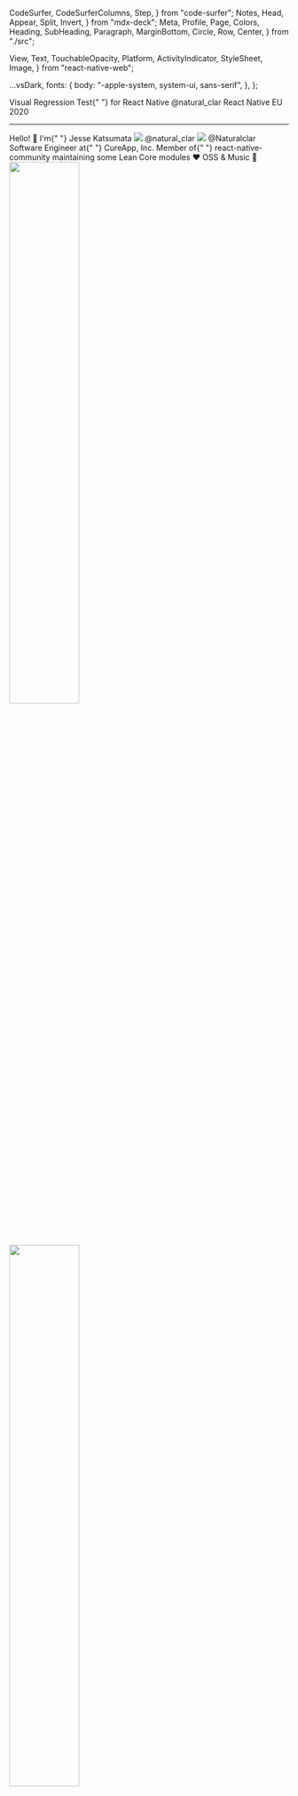   CodeSurfer,
  CodeSurferColumns,
  Step,
} from "code-surfer";
  Notes,
  Head,
  Appear,
  Split,
  Invert,
} from "mdx-deck";
  Meta,
  Profile,
  Page,
  Colors,
  Heading,
  SubHeading,
  Paragraph,
  MarginBottom,
  Circle,
  Row,
  Center,
} from "./src";

  View,
  Text,
  TouchableOpacity,
  Platform,
  ActivityIndicator,
  StyleSheet,
  Image,
} from "react-native-web";

  ...vsDark,
  fonts: {
    body: "-apple-system, system-ui, sans-serif",
  },
};

<Head>
  <title>Visual Regression Test in React Native</title>
  <meta property="og:locale" content="ja_JP" />
  <meta
    property="og:title"
    content="Visual Regression Test in React Native"
  />
  <meta
    property="og:description"
    content="Introduction to React Native"
  />
  <meta property="og:type" content="article" />
  <meta
    property="og:url"
    content="https://visual-regression-test-in-react-native.now.sh/assets/oembed.json"
  />
  <meta
    property="og:image"
    content="https://visual-regression-test-in-react-native.now.sh/assets/card.png"
  />
  <meta
    property="article:published_time"
    content="2020-08-06T14:46:16.704Z"
  />
  <meta property="article:author" content="naturalclar" />
  <meta name="twitter:card" content="summary_large_image" />
  <meta name="twitter:site" content="@Naturalclar" />
  <meta
    name="twitter:title"
    content="Visual Regression Test in React Native"
  />
  <meta
    name="twitter:description"
    content="Visual Regression Test in React Native"
  />
  <meta
    name="twitter:image"
    content="https://visual-regression-test-in-react-native.now.sh/assets/card.png"
  />
  <link
    rel="alternate"
    type="application/json+oembed"
    href={`https://visual-regression-test-in-react-native.now.sh/assets/oembed.json`}
    title="Visual Regression Test in React Native"
  />
</Head>

<Page>
  <View
    style={{
      flex: 1,
      justifyContent: "flex-end",
    }}
  >
    <Heading>
      <Text style={{ color: Colors.baseTextColor }}>
        Visual Regression Test{" "}
      </Text>
      <Text style={{ color: "#d081c4" }}>for</Text> <Text style={{ color: Colors.secondaryColor }}>React Native</Text>
    </Heading>
    <MarginBottom size={24} />
    <Paragraph style={{ color: Colors.secondaryColor }}>
      @natural_clar
    </Paragraph>
    <MarginBottom size={24} />
    <Paragraph>React Native EU 2020</Paragraph>
  </View>
</Page>

---

<Page>
  <SubHeading>Hello! 👋</SubHeading>
  <MarginBottom size={60} />
  <Paragraph>
    I'm{" "}
    <Text style={{ fontWeight: "600" }}>
      Jesse Katsumata
    </Text>
  </Paragraph>
  <MarginBottom size={8} />
  <Row>
    <View
      style={{
        width: 32,
        height: 32,
        justifyContent: "center",
        alignItems: "center",
        marginRight: 8,
      }}
    >
      <img src={TwitterLogo} />
    </View>
    <Paragraph>@natural_clar</Paragraph>
  </Row>
  <MarginBottom size={8} />
  <Row>
    <View
      style={{
        width: 32,
        height: 32,
        justifyContent: "center",
        alignItems: "center",
        marginRight: 8,
      }}
    >
      <img src={GithubLogo} />
    </View>
    <Paragraph>@Naturalclar</Paragraph>
  </Row>
  <MarginBottom size={60} />
  <Paragraph>
    Software Engineer at{" "}
    <Text style={{ fontWeight: "600" }}>CureApp, Inc.</Text>
  </Paragraph>
  <MarginBottom size={60} />
  <Paragraph>
    Member of{" "}
    <Text style={{ fontWeight: "600" }}>
      react-native-community
    </Text>
  </Paragraph>
  <MarginBottom size={8} />
  <Paragraph>maintaining some Lean Core modules</Paragraph>
  <MarginBottom size={60} />
  <Paragraph>❤️ OSS & Music 🎹</Paragraph>
  <View
    style={{
      position: "absolute",
      height: 240,
      width: 240,
      top: "20%",
      right: "20%",
      transform: [{ rotate: "-20deg" }],
    }}
  >
    <img src={MyPic} width="50%" />
  </View>
  <View
    style={{
      position: "absolute",
      height: 240,
      width: 240,
      top: "60%",
      right: "20%",
    }}
  >
    <img src={CureAppLogo} width="50%" />
  </View>
</Page>

---

<Page>
  <SubHeading>Agenda</SubHeading>
  <Row style={{ flex: 1, justifyContent: "space-evenly" }}>
    <Circle>
      <Paragraph style={{ color: "white" }}>
        What is a
      </Paragraph>
      <Paragraph style={{ color: "white" }}>
        Visual
      </Paragraph>
      <Paragraph style={{ color: "white" }}>
        Regression
      </Paragraph>
      <Paragraph style={{ color: "white" }}>
        Test?
      </Paragraph>
    </Circle>
    <Circle>
      <Paragraph style={{ color: "white" }}>
        Why is it
      </Paragraph>
      <Paragraph style={{ color: "white" }}>
        important?
      </Paragraph>
    </Circle>
    <Circle>
      <Paragraph style={{ color: "white" }}>
        How do I
      </Paragraph>
      <Paragraph style={{ color: "white" }}>
        perform it with
      </Paragraph>
      <Paragraph style={{ color: "white" }}>
        React Native?
      </Paragraph>
    </Circle>
    <Circle>
      <Paragraph style={{ color: "white" }}>
        Demo! 🚀
      </Paragraph>
    </Circle>
  </Row>
</Page>

---

<Page>
  <Center>
    <Heading>What is a Visual Regression Test?</Heading>
  </Center>
</Page>

---

<Page>
  <Center>
    <Heading>
      Visual Regression Test is a form of{" "}
      <Text style={{ color: Colors.secondaryColor }}>
        UI Testing
      </Text>
    </Heading>
  </Center>
</Page>

---

<Page>
  <SubHeading>Some Types of UI Testing</SubHeading>
  <Row style={{ flex: 1, justifyContent: "space-evenly" }}>
    <Circle size={240}>
      <Paragraph style={{ color: "white" }}>
        Snapshot
      </Paragraph>
      <Paragraph style={{ color: "white" }}>
        Testing
      </Paragraph>
    </Circle>
    <Circle size={240}>
      <Paragraph style={{ color: "white" }}>
        Interaction
      </Paragraph>
      <Paragraph style={{ color: "white" }}>
        Testing
      </Paragraph>
    </Circle>
    <Circle
      style={{ backgroundColor: Colors.secondaryColor }}
      size={240}
    >
      <Paragraph style={{ color: "white" }}>
        Visual
      </Paragraph>
      <Paragraph style={{ color: "white" }}>
        Regression
      </Paragraph>
      <Paragraph style={{ color: "white" }}>
        Testing
      </Paragraph>
    </Circle>
  </Row>
</Page>

---

<CodeSurferColumns themes={[github,vsDark]}>

<Step>

```jsx
// source: https://jestjs.io/docs/en/tutorial-react-native
// __tests__/Intro-test.js

import React from "react";
import Intro from "../Intro";

import renderer from "react-test-renderer";

test("renders correctly", () => {
  const tree = renderer.create(<Intro />).toJSON();
  expect(tree).toMatchSnapshot();
});
```

<div>
  <h1>Snapshot Testing</h1>
</div>

</Step>

<Step>

```jsx
// source: https://jestjs.io/docs/en/tutorial-react-native
// __tests__/__snapshots__/Intro-test.js.snap

exports[`Intro renders correctly 1`] = `
<View
  style={
    Object {
      "alignItems": "center",
      "backgroundColor": "#F5FCFF",
      "flex": 1,
      "justifyContent": "center",
    }
  }>
  <Text
    style={
      Object {
        "fontSize": 20,
        "margin": 10,
        "textAlign": "center",
      }
    }>
    Welcome to React Native!
  </Text>
  <Text
    style={
      Object {
        "color": "#333333",
        "marginBottom": 5,
        "textAlign": "center",
      }
    }>
    This is a React Native snapshot test.
  </Text>
</View>
`;
```

<div>
  <h1>Snapshot Testing</h1>
</div>

</Step>

<Step>

```jsx
// source: https://callstack.com/blog/react-native-testing-library-with-redux/
// SignUpScreen.test.tsx

test('User cannot SignUp with wrong credentials', async () => {
  mockSignUpApi.mockImplementationOnce(() =>
    Promise.resolve({
      status: 401,
      data: {
        error: { 'Invalid username or password' }
      }
    }),
  );

  const screen = renderSignUpScreen();

  fireEvent.changeText(screen.getByPlaceholder(/Username/i), 'user@callstack.com');
  fireEvent.changeText(screen.getByPlaceholder(/Password/i), 'Incorrect Password');
  fireEvent.press(screen.getByText('SignUp'));

  expect(mockSignUpApi).toHaveBeenCalledTimes(1);
  expect(mockSignUpApi).toHaveBeenCalledWith({
    username: 'user@callstack.com',
    password: 'Incorrect Password',
  });
  expect(await screen.findByText('Invalid username or password')).toBeTruthy();
});
```

<div>
  <h1>Interaction Testing</h1>
</div>

</Step>

</CodeSurferColumns>

---

<Page>
  <SubHeading>Visual Regression Testing</SubHeading>
  <MarginBottom size={60} />
  <View style={{ position: "relative", flex: 1 }}>
    <View
      style={{
        position: "absolute",
        height: 240,
        width: '20%',
        top: "0",
        left: "0",
      }}
    >
      <img src={VisRegDiff} width="50%" />
    </View>
    <View
      style={{
        position: "absolute",
        height: 240,
        width: '50%',
        top: "0",
        right: "10%",
      }}
    >
      <img src={VisRegSide} width="50%" />
    </View>
    <View
      style={{
        position: "absolute",
        height: 240,
        width: '35%',
        left: "0",
        bottom: "10%",
      }}
    >
      <img src={VisRegReport} width="50%" />
    </View>

  </View>
</Page>

---

<Page>
  <Center>
    <Heading>Why is it important?</Heading>
  </Center>
</Page>

---

<CodeSurferColumns themes={[github,vsDark]}>
<Step>

```jsx subtitle="SignUp Page"
// SignUpPage.tsx
import React from "react";
import { Page, SignUpForm, PrimaryButton } from "../src";

export const SignUpPage = () => {
  return (
    <Page>
      <SignUpForm />
      <PrimaryButton label={"SignUp"} onPress={SignUp} />
    </Page>
  );
};
```

<View
  style={{
    width: 320,
    height: 480,
    borderWidth: 1,
    borderColor: "white",
    borderRadius: 5,
    padding: 24,
    alignItems: "center",
    justifyContent: "space-between",
  }}
>
  <View style={{ alignSelf: "stretch" }}>
    <Text style={{ color: "white", fontSize: 24 }}>
      Awesome App
    </Text>
    <MarginBottom size={48} />
    <Text style={{ color: "white" }}>email</Text>
    <MarginBottom size={24} />
    <View
      style={{
        borderBottomColor: "white",
        borderBottomWidth: 1,
      }}
    />
    <MarginBottom size={24} />
    <Text style={{ color: "white" }}>password</Text>
    <MarginBottom size={24} />
    <View
      style={{
        borderBottomColor: "white",
        borderBottomWidth: 1,
      }}
    />
  </View>
  <View
    style={{
      width: 150,
      height: 60,
      padding: 24,
      borderRadius: 24,
      borderWidth: 1,
      alignItems: "center",
      justifyContent: "center",
      borderColor: "white",
    }}
  >
    <Text style={{ color: "white" }}>SignUp</Text>
  </View>
</View>

</Step>

<Step>

```jsx subtitle="PrimaryButton"
// PrimaryButton.tsx
import React from "react";
import { View, Text } from "react-native";

export const PrimaryButton = ({ label, onPress }) => {
  return (
    <TouchableOpacity
      style={{
        width: 150,
        height: 60,
        padding: 24,
        borderRadius: 24,
        borderWidth: 1,
        alignItems: "center",
        justifyContent: "center",
        borderColor: "white",
      }}
    >
      <Text>{label}</Text>
    </TouchableOpacity>
  );
};
```

<View
  style={{
    width: 320,
    height: 480,
    borderWidth: 1,
    borderColor: "white",
    borderRadius: 5,
    padding: 24,
    alignItems: "center",
    justifyContent: "space-between",
  }}
>
  <View style={{ alignSelf: "stretch" }}>
    <Text style={{ color: "white", fontSize: 24 }}>
      Awesome App
    </Text>
    <MarginBottom size={48} />
    <Text style={{ color: "white" }}>email</Text>
    <MarginBottom size={24} />
    <View
      style={{
        borderBottomColor: "white",
        borderBottomWidth: 1,
      }}
    />
    <MarginBottom size={24} />
    <Text style={{ color: "white" }}>password</Text>
    <MarginBottom size={24} />
    <View
      style={{
        borderBottomColor: "white",
        borderBottomWidth: 1,
      }}
    />
  </View>
  <View
    style={{
      width: 150,
      height: 60,
      padding: 24,
      borderRadius: 24,
      borderWidth: 1,
      alignItems: "center",
      justifyContent: "center",
      borderColor: "white",
    }}
  >
    <Text style={{ color: "white" }}>SignUp</Text>
  </View>
</View>

</Step>

<Step>

```jsx subtitle="PrimaryButton"
// PrimaryButton.tsx
import React from "react";
import { View, Text } from "react-native";

export const PrimaryButton = ({ label, onPress }) => {
  return (
    <TouchableOpacity
      style={{
        width: 240,
        height: 60,
        padding: 24,
        borderRadius: 24,
        borderWidth: 1,
        alignItems: "center",
        justifyContent: "center",
        borderColor: "white",
      }}
    >
      <Text>{label}</Text>
    </TouchableOpacity>
  );
};
```

<View
  style={{
    width: 320,
    height: 480,
    borderWidth: 1,
    borderColor: "white",
    borderRadius: 5,
    padding: 24,
    alignItems: "center",
    justifyContent: "space-between",
  }}
>
  <View style={{ alignSelf: "stretch" }}>
    <Text style={{ color: "white", fontSize: 24 }}>
      Awesome App
    </Text>
    <MarginBottom size={48} />
    <Text style={{ color: "white" }}>email</Text>
    <MarginBottom size={24} />
    <View
      style={{
        borderBottomColor: "white",
        borderBottomWidth: 1,
      }}
    />
    <MarginBottom size={24} />
    <Text style={{ color: "white" }}>password</Text>
    <MarginBottom size={24} />
    <View
      style={{
        borderBottomColor: "white",
        borderBottomWidth: 1,
      }}
    />
  </View>
  <View
    style={{
      width: 240,
      height: 60,
      padding: 24,
      borderRadius: 24,
      borderWidth: 1,
      alignItems: "center",
      justifyContent: "center",
      borderColor: "white",
    }}
  >
    <Text style={{ color: "white" }}>SignUp</Text>
  </View>
</View>

</Step>

<Step>

```jsx subtitle="Login Page"
// PrimaryButton.tsx
import React from "react";
import { View, Text } from "react-native";
import {
  Page,
  LoginForm,
  Row,
  PrimaryButton,
} from "../src";

export const LoginPage = () => {
  return (
    <Page>
      <LoginForm />
      <Row>
        <PrimaryButton
          label={"Register"}
          onPress={Register}
        />
        <PrimaryButton label={"Login"} onPress={Login} />
      </Row>
    </Page>
  );
};
```

<View
  style={{
    width: 320,
    height: 480,
    borderWidth: 1,
    borderColor: "white",
    borderRadius: 5,
    padding: 24,
    alignItems: "center",
    justifyContent: "space-between",
  }}
>
  <View style={{ alignSelf: "stretch" }}>
    <Text style={{ color: "white", fontSize: 24 }}>
      Awesome App
    </Text>
    <MarginBottom size={48} />
    <Text style={{ color: "white" }}>email</Text>
    <MarginBottom size={24} />
    <View
      style={{
        borderBottomColor: "white",
        borderBottomWidth: 1,
      }}
    />
    <MarginBottom size={24} />
    <Text style={{ color: "white" }}>password</Text>
    <MarginBottom size={24} />
    <View
      style={{
        borderBottomColor: "white",
        borderBottomWidth: 1,
      }}
    />
  </View>
  <Row>
    <View
      style={{
        width: 240,
        height: 60,
        padding: 24,
        borderRadius: 24,
        borderWidth: 1,
        alignItems: "center",
        justifyContent: "center",
        borderColor: "white",
      }}
    >
      <Text style={{ color: "white" }}>Register</Text>
    </View>
    <View
      style={{
        width: 240,
        height: 60,
        padding: 24,
        borderRadius: 24,
        borderWidth: 1,
        alignItems: "center",
        justifyContent: "center",
        borderColor: "white",
      }}
    >
      <Text style={{ color: "white" }}>Login</Text>
    </View>
  </Row>
</View>

</Step>

</CodeSurferColumns>

---

<Page>
  <SubHeading>Other Reasons</SubHeading>
  <Row style={{ flex: 1, justifyContent: "space-evenly" }}>
    <Circle size={360}>
      <Paragraph style={{ color: "white" }}>
        Upgrade
      </Paragraph>
      <Paragraph style={{ color: "white" }}>
        Component Library
      </Paragraph>
      <Paragraph style={{ color: "white" }}>
        with confidence 💪
      </Paragraph>
    </Circle>
    <Circle size={360}>
      <Paragraph style={{ color: "white" }}>Test</Paragraph>
      <Paragraph style={{ color: "white" }}>
        Dark Mode 🌙
      </Paragraph>
      <Paragraph style={{ color: "white" }}>
        with ease
      </Paragraph>
    </Circle>
  </Row>
</Page>

---

<Page>
  <Center>
    <Heading>
      How do I perform it with React Native?
    </Heading>
  </Center>
</Page>

---

<Page>
  <img src={RegSuitLogo} />
</Page>

---

<Page>
  <SubHeading>REG SUIT</SubHeading>
  <Row style={{ flex: 1, justifyContent: "space-evenly" }}>
    <Circle size={320}>
      <Paragraph style={{ color: "white" }}>
        Compare Images
      </Paragraph>
      <Paragraph style={{ color: "white" }}>with</Paragraph>
      <Paragraph style={{ color: "white" }}>
        Parent Branch
      </Paragraph>
      <Paragraph style={{ color: "white" }}>
        on Pull Requests
      </Paragraph>
    </Circle>
    <Circle size={320}>
      <Paragraph style={{ color: "white" }}>
        Integrate
      </Paragraph>
      <Paragraph style={{ color: "white" }}>with</Paragraph>
      <Paragraph style={{ color: "white" }}>
        Storybook, etc.
      </Paragraph>
    </Circle>
    <Circle size={320}>
      <Paragraph style={{ color: "white" }}>
        Store
      </Paragraph>
      <Paragraph style={{ color: "white" }}>
        Screenshots
      </Paragraph>
      <Paragraph style={{ color: "white" }}>
        to Cloud
      </Paragraph>
      <Paragraph style={{ color: "white" }}>
        (S3, GCS)
      </Paragraph>
    </Circle>
    <Circle size={320}>
      <Paragraph style={{ color: "white" }}>
        Automatically
      </Paragraph>
      <Paragraph style={{ color: "white" }}>
        Create Report
      </Paragraph>
      <Paragraph style={{ color: "white" }}>
        on Pull Requests
      </Paragraph>
    </Circle>
  </Row>
</Page>

---

<Page>
  <SubHeading>Storybook + React Native Web</SubHeading>
  <Row style={{ flex: 1, justifyContent: "space-evenly" }}>
    <Circle size={320}>
      <Paragraph style={{ color: "white" }}>
        Faster Build
      </Paragraph>
    </Circle>
    <Circle size={320}>
      <Paragraph style={{ color: "white" }}>
        Easily check
      </Paragraph>
      <Paragraph style={{ color: "white" }}>
        for Dark Mode
      </Paragraph>
    </Circle>
    <Circle size={320}>
      <Paragraph style={{ color: "white" }}>
        Can be
      </Paragraph>
      <Paragraph style={{ color: "white" }}>
        reused for web
      </Paragraph>
    </Circle>
  </Row>
</Page>

---

<Page>
  <Center>
    <Heading>DEMO</Heading>
  </Center>
</Page>

---

<Page>
  <Center>
    <Heading>THANK YOU</Heading>
  </Center>
</Page>
